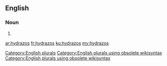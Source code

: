 ==English==

===Noun===
{{head|en}}

# {{plural of|hydrazo}}

[[Category:English plurals]][[Category:English plurals using obsolete wikisyntax]][[Category:English plurals using obsolete wikisyntax]]

[[ar:hydrazos]]
[[fr:hydrazos]]
[[ku:hydrazos]]
[[my:hydrazos]]